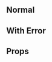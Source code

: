 
<Meta title="Components|Carousel Card" component={CarouselCard} />

## Normal

<Preview>
  <Story name="Normal">
    <CarouselCard
      image="https://i.ibb.co/jR4rRqK/oono.png"
      title="High Score Girl"
    />
  </Story>
</Preview>

## With Error

<Preview>
  <Story name="With Error">
    <CarouselCard
      image="https://i.ibb.co/jR4rRqK/oono.webp"
      title="High Score Girl"
    />
  </Story>
</Preview>

## Props

<Props of={CarouselCard} />
